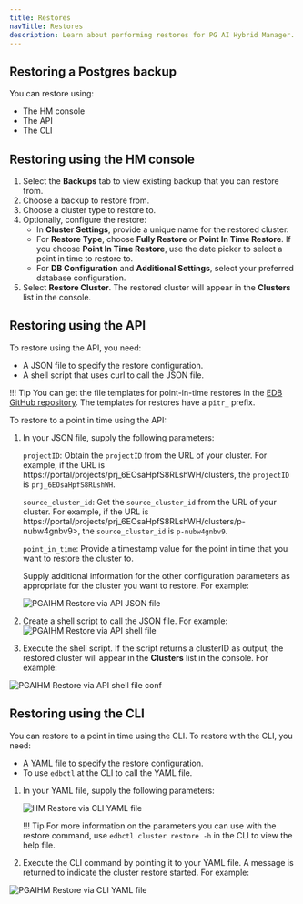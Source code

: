 ```yaml
---
title: Restores
navTitle: Restores
description: Learn about performing restores for PG AI Hybrid Manager.
---
```


## Restoring a Postgres backup

You can restore using:

-   The HM console
-   The API
-   The CLI

## Restoring using the HM console

1.  Select the **Backups** tab to view existing backup that you can restore from.
1.  Choose a backup to restore from.
1.  Choose a cluster type to restore to.
1.  Optionally, configure the restore:
    - In **Cluster Settings**, provide a unique name for the restored cluster.
    - For **Restore Type**, choose **Fully Restore** or **Point In Time Restore**. If you choose **Point In Time Restore**, use the date picker to select a point in time to restore to.
    - For **DB Configuration** and **Additional Settings**, select your preferred database configuration.
1.  Select **Restore Cluster**. The restored cluster will appear in the **Clusters** list in the console.

## Restoring using the API

To restore using the API, you need:

-   A JSON file to specify the restore configuration.
-   A shell script that uses curl to call the JSON file.

!!! Tip
    You can get the file templates for point-in-time restores in the [EDB GitHub repository](https://github.com/EnterpriseDB/hcp-demos). The templates for restores have a `pitr_` prefix.

To restore to a point in time using the API:

1.  In your JSON file, supply the following parameters:

    `projectID`: Obtain the `projectID` from the URL of your cluster.  For example, if the URL is https:\//portal/projects/prj_6EOsaHpfS8RLshWH/clusters, the `projectID` is `prj_6EOsaHpfS8RLshWH`.

    `source_cluster_id`: Get the `source_cluster_id` from the URL of your cluster.  For example, if the URL is https:\//portal/projects/prj_6EOsaHpfS8RLshWH/clusters/p-nubw4gnbv9>, the `source_cluster_id` is `p-nubw4gnbv9`.

    `point_in_time`: Provide a timestamp value for the point in time that you want to restore the cluster to.

    Supply additional information for the other configuration parameters as appropriate for the cluster you want to restore. For example:

    ![PGAIHM Restore via API JSON file](../../images/PGAIHM-restores-pitr-api-1.png)

1.  Create a shell script to call the JSON file.  For example:
    ![PGAIHM Restore via API shell file](../../images/PGAIHM-restores-pitr-api-2.png)

1.  Execute the shell script. If the script returns a clusterID as output, the restored cluster will appear in the **Clusters** list in the console. For example:

![PGAIHM Restore via API shell file conf](../../images/PGAIHM-restores-pitr-api-3.png)

## Restoring using the CLI

You can restore to a point in time using the CLI. To restore with the CLI, you need:

-   A YAML file to specify the restore configuration.
-   To use `edbctl` at the CLI to call the YAML file.

1.  In your YAML file, supply the following parameters:

    ![HM Restore via CLI YAML file](../../images/PGAIHM-restores-pitr-cli-1.png)

    !!! Tip
        For more information on the parameters you can use with the restore command, use `edbctl cluster restore -h` in the CLI to view the help file.

1.  Execute the CLI command by pointing it to your YAML file.  A message is returned to indicate the cluster restore started. For example:

![PGAIHM Restore via CLI YAML file](../../images/PGAIHM-restores-pitr-cli-2.png)

